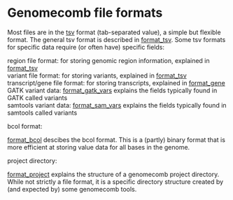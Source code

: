 = Genomecomb file formats =

Most files are in the [[tsv]] format (tab-separated value), a simple but flexible format.
The general tsv format is described in [[format_tsv]]. Some tsv formats for specific data require
(or often have) specific fields:
; region file format: for storing genomic region information, explained in [[format_tsv]]
; variant file format: for storing variants, explained in [[format_tsv]]
; transcript/gene file format: for storing transcripts, explained in [[format_gene]]
; GATK variant data: [[format_gatk_vars]] explains the fields typically found in GATK called variants
; samtools variant data: [[format_sam_vars]] explains the fields typically found in samtools called variants

; bcol format: 
[[format_bcol]] descibes the bcol format. This is a (partly) binary format that is more efficient
at storing value data for all bases in the genome.

; project directory: 
[[format_project]] explains the structure of a genomecomb project directory.
While not strictly a file format, it is a specific directory structure created by
(and expected by) some genomecomb tools.